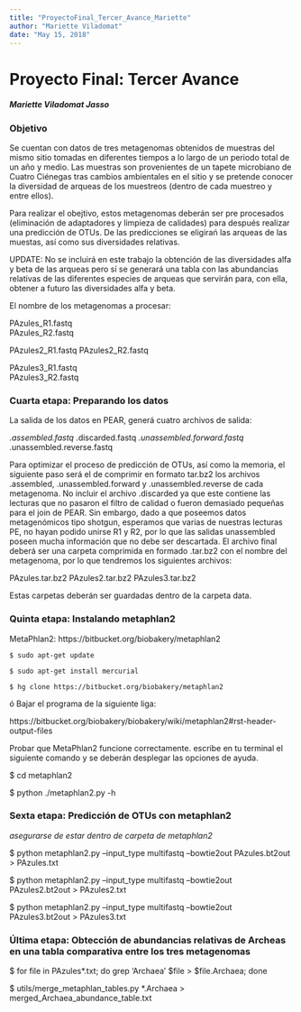 ```yaml
---
title: "ProyectoFinal_Tercer_Avance_Mariette"
author: "Mariette Viladomat"
date: "May 15, 2018"
---
```


# Proyecto Final: Tercer Avance
#####   Mariette Viladomat Jasso

### Objetivo

Se cuentan con datos de tres metagenomas obtenidos de muestras del mismo sitio tomadas en diferentes tiempos a lo largo de un periodo total de un año y medio. Las muestras son provenientes de un tapete microbiano de Cuatro Ciénegas tras cambios ambientales en el sitio y se pretende conocer la diversidad de arqueas de los muestreos (dentro de cada muestreo y entre ellos).

Para realizar el obejtivo, estos metagenomas deberán ser pre procesados (eliminación de adaptadores y limpieza de calidades) para después realizar una predicción de OTUs. De las predicciones se eligirań las arqueas de las muestas, así como sus diversidades relativas. 

UPDATE: No se incluirá en este trabajo la obtención de las diversidades alfa y beta de las arqueas pero sí se generará una tabla con las abundancias relativas de las diferentes especies de arqueas que servirán para, con ella, obtener a futuro las diversidades alfa y beta.

El nombre de los metagenomas a procesar:

PAzules_R1.fastq      
PAzules_R2.fastq

PAzules2_R1.fastq
PAzules2_R2.fastq

PAzules3_R1.fastq     
PAzules3_R2.fastq

### Cuarta etapa: Preparando los datos

La salida de los datos en PEAR, generá cuatro archivos de salida:

*.assembled.fastq
*.discarded.fastq
*.unassembled.forward.fastq
*.unassembled.reverse.fastq

Para optimizar el proceso de predicción de OTUs, así como la memoria, el siguiente paso será el de comprimir en formato tar.bz2 los archivos .assembled, .unassembled.forward y .unassembled.reverse de cada metagenoma. No incluir el archivo .discarded ya que este contiene las lecturas que no pasaron el filtro de calidad o fueron demasiado pequeñas para el join de PEAR. Sin embargo, dado a que poseemos datos metagenómicos tipo shotgun, esperamos que varias de nuestras lecturas PE, no hayan podido unirse R1 y R2, por lo que las salidas unassembled poseen mucha información que no debe ser descartada. El archivo final deberá ser una carpeta comprimida en formado .tar.bz2 con el nombre del metagenoma, por lo que tendremos los siguientes archivos:

PAzules.tar.bz2
PAzules2.tar.bz2
PAzules3.tar.bz2

Estas carpetas deberán ser guardadas dentro de la carpeta data.


### Quinta etapa: Instalando metaphlan2

MetaPhlan2:  https://bitbucket.org/biobakery/metaphlan2

	$ sudo apt-get update

	$ sudo apt-get install mercurial

	$ hg clone https://bitbucket.org/biobakery/metaphlan2


ó Bajar el programa de la siguiente liga:

https://bitbucket.org/biobakery/biobakery/wiki/metaphlan2#rst-header-output-files

Probar que MetaPhlan2 funcione correctamente. escribe en tu terminal el siguiente comando y se deberán desplegar las opciones de ayuda.

  $ cd metaphlan2

  $ python ./metaphlan2.py -h
	

### Sexta etapa: Predicción de OTUs con metaphlan2

*asegurarse de estar dentro de carpeta de metaphlan2*


  $ python metaphlan2.py --input_type multifastq --bowtie2out PAzules.bt2out > PAzules.txt
  
  $ python metaphlan2.py --input_type multifastq --bowtie2out PAzules2.bt2out > PAzules2.txt
  
  $ python metaphlan2.py --input_type multifastq --bowtie2out PAzules3.bt2out > PAzules3.txt


### Última etapa: Obtección de abundancias relativas de Archeas en una tabla comparativa entre los tres metagenomas

  $ for file in PAzules*.txt; do grep 'Archaea' $file > $file.Archaea; done
  
  $ utils/merge_metaphlan_tables.py *.Archaea > merged_Archaea_abundance_table.txt

